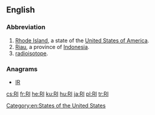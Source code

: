 {{also|ri|R.I.|ri-|rí|rì|rî|-ri}}
==English==

===Abbreviation===
{{head|en|abbreviation}}

# [[Rhode Island]], a state of the [[United States of America]].
# [[Riau]], a province of [[Indonesia]].
# [[radioisotope]].

===Anagrams===
* [[IR#English|IR]] 

[[Category:en:States of the United States]]

[[cs:RI]]
[[fr:RI]]
[[he:RI]]
[[ku:RI]]
[[hu:RI]]
[[ja:RI]]
[[pl:RI]]
[[tr:RI]]